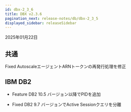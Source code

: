 ```yaml
---
id: dbx-2_3_6
title: DBX v2.3.6
pagination_next: release-notes/db/dbx-2_3_5
displayed_sidebar: releaseSidebar
---
```


2025年01月22日

## 共通

<Status priority='0'>Fixed</Status> AutoscaleエージェントARNトークンの再発行処理を修正

## IBM DB2

- <Status priority='1'>Feature</Status> DB2 10.5 バージョン以降でPIDを追加

- <Status priority='0'>Fixed</Status> DB2 9.7 バージョンでActive Sessionクエリを分離
